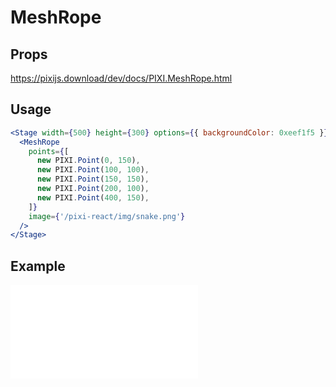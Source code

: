 # MeshRope

## Props

https://pixijs.download/dev/docs/PIXI.MeshRope.html

## Usage

```jsx live
<Stage width={500} height={300} options={{ backgroundColor: 0xeef1f5 }}>
  <MeshRope
    points={[
      new PIXI.Point(0, 150),
      new PIXI.Point(100, 100),
      new PIXI.Point(150, 150),
      new PIXI.Point(200, 100),
      new PIXI.Point(400, 150),
    ]}
    image={'/pixi-react/img/snake.png'}
  />
</Stage>
```

## Example

<iframe
  height={500}
  scrolling="no"
  title="Rope"
  src="//codepen.io/inlet/embed/wvBbJqK/?height=300&theme-id=33987&default-tab=result&embed-version=2"
  frameBorder="no"
  allowFullScreen={true}
  style={{ width: '100%' }}
/>
